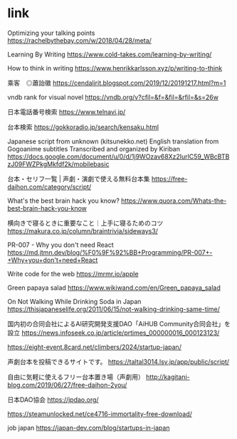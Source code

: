 # link

Optimizing your talking points
https://rachelbythebay.com/w/2018/04/28/meta/

Learning By Writing
https://www.cold-takes.com/learning-by-writing/

How to think in writing
https://www.henrikkarlsson.xyz/p/writing-to-think

乘客　◎蕭詒徽 
https://cendalirit.blogspot.com/2019/12/20191217.html?m=1

vndb rank for visual novel
https://vndb.org/v?cfil=&f=&fil=&rfil=&s=26w

日本電話番号検索
https://www.telnavi.jp/

台本検索
https://gokkoradio.jp/search/kensaku.html

Japanese script from unknown (kitsunekko.net)
English translation from Gogoanime subtitles
Transcribed and organized by Kiriban
https://docs.google.com/document/u/0/d/1j9WOzav68Xz2IurlC59_WBcBTBzJ09FWZPkgMkfdf2k/mobilebasic

台本・セリフ一覧 | 声劇・演劇で使える無料台本集
https://free-daihon.com/category/script/

What's the best brain hack you know?
https://www.quora.com/Whats-the-best-brain-hack-you-know

横向きで寝るときに重要なこと｜上手に寝るためのコツ
https://makura.co.jp/column/braintrivia/sideways3/

PR-007 - Why you don't need React
https://md.jtmn.dev/blog/%F0%9F%92%BB+Programming/PR-007+-+Why+you+don't+need+React

Write code for the web
https://mrmr.io/apple

Green papaya salad
https://www.wikiwand.com/en/Green_papaya_salad

On Not Walking While Drinking Soda in Japan
https://thisjapaneselife.org/2011/06/15/not-walking-drinking-same-time/

国内初の合同会社によるAI研究開発支援DAO「AiHUB Community合同会社」を設立
https://news.infoseek.co.jp/article/prtimes_000000016_000123123/

https://eight-event.8card.net/climbers/2024/startup-japan/

声劇台本を投稿できるサイトです。
https://taltal3014.lsv.jp/app/public/script/

自由に気軽に使えるフリー台本置き場（声劇用）
http://kagitani-blog.com/2019/06/27/free-daihon-2you/

日本DAO協会
https://jpdao.org/

https://steamunlocked.net/ce4716-immortality-free-download/

job japan
https://japan-dev.com/blog/startups-in-japan












